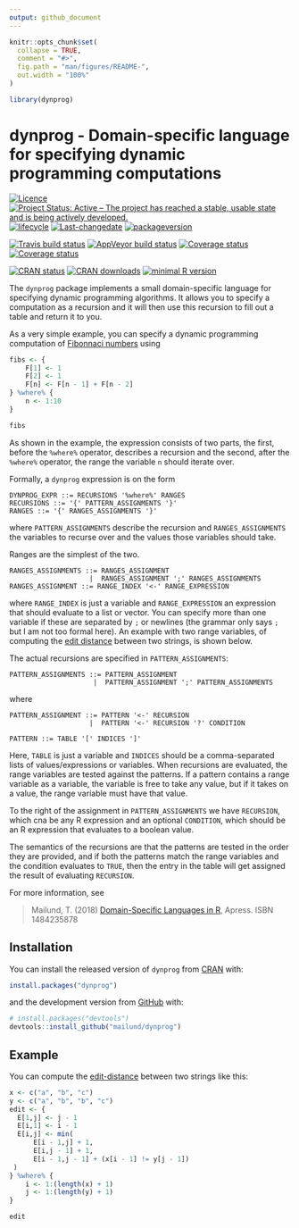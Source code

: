 ```yaml
---
output: github_document
---
```


<!-- README.md is generated from README.Rmd. Please edit that file -->

```r
knitr::opts_chunk$set(
  collapse = TRUE,
  comment = "#>",
  fig.path = "man/figures/README-",
  out.width = "100%"
)

library(dynprog)
```

# dynprog - Domain-specific language for specifying dynamic programming computations

[![Licence](https://img.shields.io/badge/licence-GPL--3-blue.svg)](https://www.gnu.org/licenses/gpl-3.0.en.html)
[![Project Status: Active – The project has reached a stable, usable state and is being actively developed.](http://www.repostatus.org/badges/latest/active.svg)](http://www.repostatus.org/#active)
[![lifecycle](http://img.shields.io/badge/lifecycle-experimental-orange.svg)](https://www.tidyverse.org/lifecycle/#experimental)
[![Last-changedate](https://img.shields.io/badge/last%20change-`r gsub('-', '--', Sys.Date())`-orange.svg)](/commits/master)
[![packageversion](https://img.shields.io/badge/Package%20version-0.0.0.9000-orange.svg?style=flat-square)](commits/master)

[![Travis build status](https://travis-ci.org/mailund/dynprog.svg?branch=master)](https://travis-ci.org/mailund/dynprog)
[![AppVeyor build status](https://ci.appveyor.com/api/projects/status/github/mailund/dynprog?branch=master&svg=true)](https://ci.appveyor.com/project/mailund/dynprog)
[![Coverage status](https://codecov.io/gh/mailund/dynprog/branch/master/graph/badge.svg)](https://codecov.io/github/mailund/dynprog?branch=master)
[![Coverage status](http://coveralls.io/repos/github/mailund/dynprog/badge.svg?branch=master)](https://coveralls.io/github/mailund/dynprog?branch=master)

[![CRAN status](http://www.r-pkg.org/badges/version/dynprog)](https://cran.r-project.org/package=dynprog)
[![CRAN downloads](http://cranlogs.r-pkg.org/badges/grand-total/dynprog)](https://cran.r-project.org/package=dynprog)
[![minimal R version](https://img.shields.io/badge/R-%E2%89%A53.1-blue.svg)](https://cran.r-project.org/)


The `dynprog` package implements a small domain-specific language for specifying dynamic programming algorithms. It allows you to specify a computation as a recursion and it will then use this recursion to fill out a table and return it to you.

As a very simple example, you can specify a dynamic programming computation of [Fibonnaci numbers](https://en.wikipedia.org/wiki/Fibonacci_number) using

```r
fibs <- {
    F[1] <- 1
    F[2] <- 1
    F[n] <- F[n - 1] + F[n - 2]
} %where% {
    n <- 1:10
}

fibs
```

As shown in the example, the expression consists of two parts, the first, before the `%where%` operator, describes a recursion and the second, after the `%where%` operator, the range the variable `n` should iterate over.

Formally, a `dynprog` expression is on the form

```
DYNPROG_EXPR ::= RECURSIONS '%where%' RANGES
RECURSIONS ::= '{' PATTERN_ASSIGNMENTS '}'
RANGES ::= '{' RANGES_ASSIGNMENTS '}'
```

where `PATTERN_ASSIGNMENTS` describe the recursion and `RANGES_ASSIGNMENTS` the variables to recurse over and the values those variables should take.

Ranges are the simplest of the two. 

```
RANGES_ASSIGNMENTS ::= RANGES_ASSIGNMENT
                    |  RANGES_ASSIGNMENT ';' RANGES_ASSIGNMENTS
RANGES_ASSIGNMENT ::= RANGE_INDEX '<-' RANGE_EXPRESSION
```

where `RANGE_INDEX` is just a variable and `RANGE_EXPRESSION` an expression that should evaluate to a list or vector. You can specify more than one variable if these are separated by `;` or newlines (the grammar only says `;` but I am not too formal here). An example with two range variables, of computing the [edit distance](https://en.wikipedia.org/wiki/Edit_distance) between two strings, is shown below.

The actual recursions are specified in `PATTERN_ASSIGNMENTS`:

```
PATTERN_ASSIGNMENTS ::= PATTERN_ASSIGNMENT
                     |  PATTERN_ASSIGNMENT ';' PATTERN_ASSIGNMENTS
```

where

```
PATTERN_ASSIGNMENT ::= PATTERN '<-' RECURSION
                    |  PATTERN '<-' RECURSION '?' CONDITION
```
```
PATTERN ::= TABLE '[' INDICES ']'
```

Here, `TABLE` is just a variable and `INDICES` should be a comma-separated lists of values/expressions or variables. When recursions are evaluated, the range variables are tested against the patterns. If a pattern contains a range variable as a variable, the variable is free to take any value, but if it takes on a value, the range variable must have that value.

To the right of the assignment in `PATTERN_ASSIGNMENTS` we have `RECURSION`, which cna be any R expression and an optional `CONDITION`, which should be an R expression that evaluates to a boolean value.

The semantics of the recursions are that the patterns are tested in the order they are provided, and if both the patterns match the range variables and the condition evaluates to `TRUE`, then the entry in the table will get assigned the result of evaluating `RECURSION`.


For more information, see

>   Mailund, T. (2018) [Domain-Specific Languages in R](https://amzn.to/2DRmFXb),
>   Apress. ISBN 1484235878

## Installation

You can install the released version of `dynprog` from [CRAN](https://CRAN.R-project.org) with:

``` r
install.packages("dynprog")
```

and the development version from [GitHub](https://github.com/) with:

``` r
# install.packages("devtools")
devtools::install_github("mailund/dynprog")
```
## Example

You can compute the [edit-distance](https://en.wikipedia.org/wiki/Edit_distance) between two strings like this:

```r
x <- c("a", "b", "c")
y <- c("a", "b", "b", "c")
edit <- {
  E[1,j] <- j - 1
  E[i,1] <- i - 1
  E[i,j] <- min(
      E[i - 1,j] + 1,
      E[i,j - 1] + 1,
      E[i - 1,j - 1] + (x[i - 1] != y[j - 1])
 )
} %where% {
    i <- 1:(length(x) + 1)
    j <- 1:(length(y) + 1)
}

edit
```


